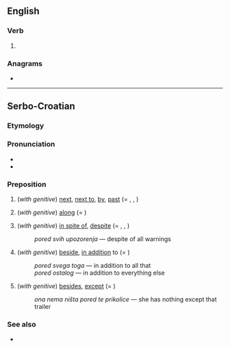 ==English==

===Verb===
{{head|en|verb form}}

# {{en-past of|pore}}

===Anagrams===
* {{anagrams|en|Pedro|doper|orped|roped}}

----

==Serbo-Croatian==

===Etymology===
{{prefix|po|red|lang=sh}}

===Pronunciation===
* {{IPA|/pôred/|lang=sh}}
* {{hyphenation|po|red|lang=sh}}

===Preposition===
{{sh-preposition|head=pȍred}}

# (''with genitive'') [[next]], [[next to]], [[by]], [[past]] (= {{m|sh|krȁj}}, {{m|sh|pȍkraj}}, {{m|sh|dȍ}})
#: {{ux|sh|Dođi, s(j)edni '''pored''' mene.|Come, sit next to me.|inline=1}}
#: {{ux|sh|Metak je proletio pored mene.|The bullet flew by me.|inline=1}}
# (''with genitive'') [[along]] (= {{m|sh|dȕž}})
#: {{ux|sh|Cesta ide pored r(ij)eke''|The road goes along the river.|inline=1}}
# (''with genitive'') [[in spite of]], [[despite]] (= {{m|sh|ȕprkos}}, {{m|sh|pȍkraj}}, {{m|sh|mȉmo}})
#: ''pored svih upozorenja'' — despite of all warnings
# (''with genitive'') [[beside]], [[in addition]] to (= {{m|sh|pòvrh}})
#: ''pored svega toga'' — in addition to all that
#: ''pored ostalog'' — in addition to everything else
# (''with genitive'') [[besides]], [[except]] (= {{m|sh|osim|ȍsīm}})
#: ''ona nema ništa pored te prikolice'' — she has nothing except that trailer

===See also===
* {{l|sh|pokraj}}